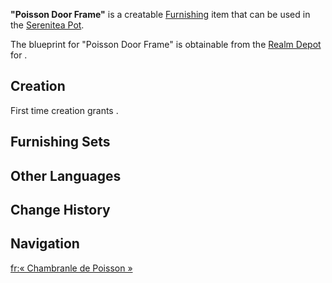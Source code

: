 {{Furnishing Infobox
|id             = 373436
|image          = Item Poisson Door Frame.png
|category       = Landscape
|subcategory    = Large Object
|quality        = 2
|adeptal_energy = 30
|load           = 300
|reduced_load   = 238
|description    = An experimental universal door frame made of metal that can be seen in Poisson.<br>It was initially designed by someone who claimed to be an engineer, declaring that it could meet the needs of loading and unloading goods, naval navigation, and daily life, with freely adjustable height and width as well.<br>When not in use, it could function as a regular door frame or a hanger. When in use, the relevant goods could be placed directly under it to then be lifted.<br>However, the load-bearing capacity of the door frame could not meet the lifting requirements, and its loading and unloading efficiency proved unsatisfactory. The rate at which the device rusted when exposed to moisture for prolonged periods also exceeded initial expectations, with the potential for additional maintenance costs to arise in the future...<br>Taking these various factors into account, the residents of [[Poisson]] decided to ask the overly confident engineer to leave after settling the payment.<br>The manufactured prototypes were not directly discarded, however. Instead, the townspeople repurposed them into public amenities.
|blueprint      = Realm Depot
}}
'''"Poisson Door Frame"''' is a creatable [[Furnishing]] item that can be used in the [[Serenitea Pot]].

The blueprint for "Poisson Door Frame" is obtainable from the [[Realm Depot]] for {{Item|Realm Currency|24|x=80}}.

==Creation==
First time creation grants {{Item|Trust|24|x=30}}.
{{Recipe
|type = Creation
|time = 12h
|Iron Chunk = 8
|sort = Iron Chunk
}}

==Furnishing Sets==
{{Craft Usage|type=Furnishing Set}}

==Other Languages==
{{Other Languages
|en      = "Poisson Door Frame"
|zhs     = 「白淞街镇的门架」
|zhs_rm  = 
|zht     = 「白淞街鎮的門架」
|zht_rm  = 
|zh_tl   = 
|ja      = 「ポワソン町のアーチゲート」
|ja_rm   = "Powason-chou no Aachi Geeto"
|ja_tl   = "Poisson Village Arch Gate"
|ko      = 「푸아송 마을의 문 모양 갠트리」
|ko_rm   = 
|ko_tl   = 
|es      = Marco metálico urbano de Poisson
|es_tl   = Poisson Urban Metal Frame
|fr      = « Chambranle de Poisson »
|fr_tl   = "Poisson {{w|Chambranle}}"
|ru      = «Пуассонская дверная рама»
|ru_tl   = 
|th      = "กรอบประตูเมือง Poisson"
|th_rm   = 
|th_tl   = 
|vi      = Khung Cổng Phố Poisson
|vi_tl   = 
|de      = „Türrahmen Poissons“
|de_tl   = "Door Frame of Poisson"
|id      = "Kusen Pintu Poisson"
|id_tl   = "Poisson Door Frame"
|pt      = "Porta de Poisson"
|pt_tl   = 
|tr      = "Poisson Kapı Çerçevesi"
|tr_tl   = 
|it      = Telaio per porta di Poisson
|it_tl   = Frame for Poisson Door
}}

==Change History==
{{Change History|4.3}}

==Navigation==
{{Furnishing Navbox|exterior}}

[[fr:« Chambranle de Poisson »]]
